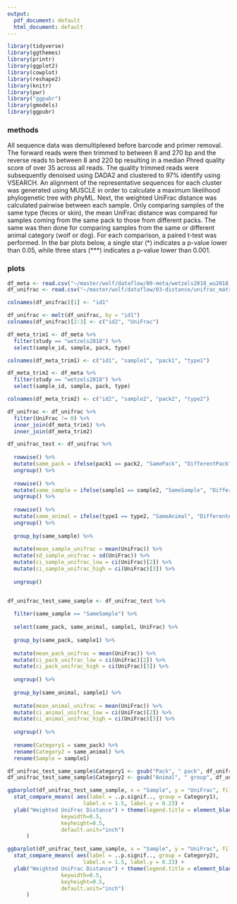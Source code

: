 ```yaml
---
output:
  pdf_document: default
  html_document: default
---
```


```r
library(tidyverse)
library(ggthemes)
library(printr)
library(ggplot2)
library(cowplot)
library(reshape2)
library(knitr)
library(pwr)
library("ggpubr")
library(gmodels)
library(ggpubr)
```

### methods

All sequence data was demultiplexed before barcode and primer removal. The forward reads were then trimmed to between 8 and 270 bp and the reverse reads to between 8 and 220 bp resulting in a median Phred quality score of over 35 across all reads. The quality trimmed reads were subsequently denoised using DADA2 and clustered to 97% identify using VSEARCH. An alignment of the representative sequences for each cluster was generated using MUSCLE in order to calculate a maximum likelihood phylogenetic tree with phyML. Next, the weighted UniFrac distance was calculated pairwise between each sample. Only comparing samples of the same type (feces or skin), the mean UniFrac distance was compared for samples coming from the same pack to those from different packs. The same was then done for comparing samples from the same or different animal category (wolf or dog). For each comparison, a paired t-test was performed. In the bar plots below, a single star (\*) indicates a p-value lower than 0.05, while three stars (\*\*\*) indicates a p-value lower than 0.001. 

### plots

```r
df_meta <- read.csv("~/master/wolf/dataflow/00-meta/wetzels2018_wu2018_fastq.csv")
df_unifrac <- read.csv("~/master/wolf/dataflow/03-distance/unifrac_matrix_weighted.csv")

colnames(df_unifrac)[1] <- "id1"

df_unifrac <- melt(df_unifrac, by = "id1")
colnames(df_unifrac)[2:3] <- c("id2", "UniFrac")

df_meta_trim1 <- df_meta %>%
  filter(study == "wetzels2018") %>%
  select(sample_id, sample, pack, type)

colnames(df_meta_trim1) <- c("id1", "sample1", "pack1", "type1") 

df_meta_trim2 <- df_meta %>%
  filter(study == "wetzels2018") %>%
  select(sample_id, sample, pack, type)

colnames(df_meta_trim2) <- c("id2", "sample2", "pack2", "type2") 

df_unifrac <- df_unifrac %>%
  filter(UniFrac != 0) %>%
  inner_join(df_meta_trim1) %>%
  inner_join(df_meta_trim2)

df_unifrac_test <- df_unifrac %>%
  
  rowwise() %>%
  mutate(same_pack = ifelse(pack1 == pack2, "SamePack", "DifferentPack")) %>%
  ungroup() %>%
  
  rowwise() %>%
  mutate(same_sample = ifelse(sample1 == sample2, "SameSample", "DifferentSample")) %>%
  ungroup() %>%
  
  rowwise() %>%
  mutate(same_animal = ifelse(type1 == type2, "SameAnimal", "DifferentAnimal")) %>%
  ungroup() %>%
  
  group_by(same_sample) %>%
  
  mutate(mean_sample_unifrac = mean(UniFrac)) %>%
  mutate(sd_sample_unifrac = sd(UniFrac)) %>%
  mutate(ci_sample_unifrac_low = ci(UniFrac)[2]) %>%
  mutate(ci_sample_unifrac_high = ci(UniFrac)[3]) %>%
  
  ungroup()


df_unifrac_test_same_sample <- df_unifrac_test %>%
  
  filter(same_sample == "SameSample") %>%
  
  select(same_pack, same_animal, sample1, UniFrac) %>%
  
  group_by(same_pack, sample1) %>%
  
  mutate(mean_pack_unifrac = mean(UniFrac)) %>%
  mutate(ci_pack_unifrac_low = ci(UniFrac)[2]) %>%
  mutate(ci_pack_unifrac_high = ci(UniFrac)[3]) %>%
  
  ungroup() %>%
  
  group_by(same_animal, sample1) %>%
  
  mutate(mean_animal_unifrac = mean(UniFrac)) %>%
  mutate(ci_animal_unifrac_low = ci(UniFrac)[2]) %>%
  mutate(ci_animal_unifrac_high = ci(UniFrac)[3]) %>%
  
  ungroup() %>%
  
  rename(Category1 = same_pack) %>%
  rename(Category2 = same_animal) %>%
  rename(Sample = sample1) 

df_unifrac_test_same_sample$Category1 <- gsub("Pack", " pack", df_unifrac_test_same_sample$Category1)
df_unifrac_test_same_sample$Category2 <- gsub("Animal", " group", df_unifrac_test_same_sample$Category2)
```

\vspace{12pt}

```r
ggbarplot(df_unifrac_test_same_sample, x = "Sample", y = "UniFrac", fill = "Category1", add = "mean_se", add.params = list(group = "Category1"), position = position_dodge(0.8)) + 
  stat_compare_means( aes(label = ..p.signif.., group = Category1), 
                        label.x = 1.5, label.y = 0.23) +
  ylab("Weighted UniFrac Distance") + theme(legend.title = element_blank(), legend.spacing.x = unit(0.25, 'cm'), legend.text=element_text(size=12)) + guides(fill=guide_legend(
                 keywidth=0.5,
                 keyheight=0.5,
                 default.unit="inch")
      ) 
```


```r
ggbarplot(df_unifrac_test_same_sample, x = "Sample", y = "UniFrac", fill = "Category2", add = "mean_se", add.params = list(group = "Category2"), position = position_dodge(0.8)) + 
  stat_compare_means( aes(label = ..p.signif.., group = Category2), 
                        label.x = 1.5, label.y = 0.23) +
  ylab("Weighted UniFrac Distance") + theme(legend.title = element_blank(), legend.spacing.x = unit(0.25, 'cm'), legend.text=element_text(size=12)) + guides(fill=guide_legend(
                 keywidth=0.5,
                 keyheight=0.5,
                 default.unit="inch")
      ) 

```